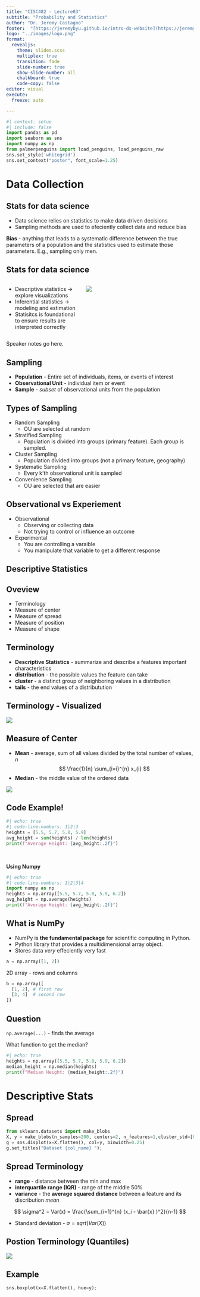 ```yaml
---
title: "CISC482 - Lecture03"
subtitle: "Probability and Statistics"
author: "Dr. Jeremy Castagno"
footer:  "[https://jeremybyu.github.io/intro-ds-website](https://jeremybyu.github.io/intro-ds-website/)"
logo: "../images/logo.png"
format: 
  revealjs: 
    theme: slides.scss
    multiplex: true
    transition: fade
    slide-number: true
    show-slide-number: all 
    chalkboard: true
    code-copy: false
editor: visual
execute:
  freeze: auto

---
```



```python
#| context: setup
#| include: false
import pandas as pd
import seaborn as sns 
import numpy as np
from palmerpenguins import load_penguins, load_penguins_raw
sns.set_style('whitegrid')
sns.set_context("poster", font_scale=1.25)
```

# Data Collection

## Stats for data science

- Data science relies on statistics to make data driven decisions
- Sampling methods are used to efeciently collect data and reduce bias

::: {.callout-note .smaller}
**Bias** - anything that leads to a systematic difference between the true parameters of a population and the statistics used to estimate those parameters.  E.g., sampling only men.
:::

## Stats for data science

:::: {.columns}

::: {.smaller .column width="40%"}
- Descriptive statistics -> explore visualizations
- Inferential statistics -> modeling and estimation
- Statisitcs is foundational to ensure results are interpreted correctly
:::

::: {.column width="60%"}
![](./lec3_images/stats_intro.png)
:::

::::

::: {.notes}
Speaker notes go here.
:::

## Sampling

- **Population** - Entire set of individuals, items, or events of interest
- **Observational Unit** - individual item or event
- **Sample** - *subset* of observational units from the population

## Types of Sampling

::: incremental
- Random Sampling
  - OU are selected at random
- Stratified Sampling
  - Population is divided into groups (primary feature). Each group is sampled.
- Cluster Sampling
  - Population divided into groups (not a primary feature, geography)
- Systematic Sampling
  - Every k'th observational unit is sampled
- Convenience Sampling
  - OU are selected that are easier   
:::

## Observational vs Experiement

- Observational
  - Observing or collecting data
  - Not trying to control or influence an outcome
- Experimental
  - You are controlling a varaible
  - You manipulate that variable to get a different response


## Descriptive Statistics

## Oveview

- Terminology
- Measure of center
- Measure of spread
- Measure of position
- Measure of shape

## Terminology

- **Descriptive Statistics** - summarize and describe a features important characteristics
- **distribution** - the possible values the feature can take
- **cluster** - a distinct group of neighboring values in a distribution
- **tails** - the end values of a distributution

## Terminology - Visualized

![](./lec3_images/descriptive_stats.png){fig-align="center"}

## Measure of Center

- **Mean** - average, sum of all values divided by the total number of values, *n*
$$
\frac{1}{n} \sum_{i=i}^{n} x_{i} 
$$
- **Median** - the middle value of the ordered data

![](./lec3_images/median_mean.png){fig-align="center"}

## Code Example!

```python
#| echo: true
#| code-line-numbers: 1|2|3
heights = [5.5, 5.7, 5.8, 5.9]
avg_height = sum(heights) / len(heights)
print(f"Average Height: {avg_height:.2f}")
```

<br>

::: fragment
**Using Numpy** 
```python
#| echo: true
#| code-line-numbers: 1|2|3|4
import numpy as np
heights = np.array([5.5, 5.7, 5.8, 5.9, 6.2])
avg_height = np.average(heights)
print(f"Average Height: {avg_height:.2f}")
```
:::

## What is NumPy

- NumPy is **the fundamental package** for scientific computing in Python. 
- Python library that provides a multidimensional array object. 
- Stores data *very* effeciently \rightarrow very fast

::: fragment
```python
a = np.array([1, 2])
```
:::
  
::: fragment
2D array - rows and columns
```python
b = np.array([
  [1, 2], # first row
  [3, 4]  # second row
])
```
:::

## Question

`np.average(...)` - finds the average

::: callout-tip
What function to get the median?
:::

:::fragment
```python
#| echo: true
heights = np.array([5.5, 5.7, 5.8, 5.9, 6.2])
median_height = np.median(heights)
print(f"Median Height: {median_height:.2f}")
```
:::

# Descriptive Stats

## Spread

```python
from sklearn.datasets import make_blobs
X, y = make_blobs(n_samples=200, centers=2, n_features=1,cluster_std=[0.5, 2], random_state=0)
g = sns.displot(x=X.flatten(), col=y, binwidth=0.25)
g.set_titles("Dataset {col_name} ");
```


## Spread Terminology

- **range** - distance between the min and max
- **interquartile range (IQR)** - range of the middle 50% 
- **variance** - the **average squared distance** between a feature and its discribution *mean*


$$
\sigma^2 = Var(x) = \frac{\sum_{i=1}^{n} (x_i - \bar{x} )^2}{n-1}
$$

- Standard deviation - $\sigma = sqrt(Var(X))$

## Postion Terminology (Quantiles)

![](./lec3_images/iqr.png)

## Example

```python
sns.boxplot(x=X.flatten(), hue=y);
```




